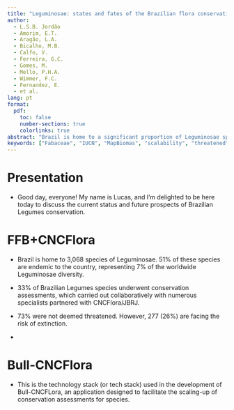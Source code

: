 ```yaml
---
title: "Leguminosae: states and fates of the Brazilian flora conservation"
author: 
  - L.S.B. Jordão
  - Amorim, E.T.
  - Aragão, L.A.
  - Bicalho, M.B.
  - Calfo, V.
  - Ferreira, G.C.
  - Gomes, M.
  - Mello, P.H.A.
  - Wimmer, F.C.
  - Fernandez, E.
  - et al.
lang: pt
format:
  pdf:
    toc: false
    number-sections: true
    colorlinks: true
abstract: "Brazil is home to a significant proportion of Leguminosae species, comprising 13.5% of the global total. Furthermore, 51% of these species are endemic to the country, representing 7% of the worldwide Leguminosae diversity. Of the 3,068 species in Brazil, 1,024 (33%) underwent conservation assessments, carried out collaboratively with numerous specialists partnered with CNCFlora/JBRJ. Among the assessed species, 73% were not deemed threatened, including 56% classified as Least Concern (LC), 12% as Data Deficient (DD), and 5% as Near Threatened (NT). However, 277 (26%) are facing the risk of extinction, with 154 (5%) categorized as Endangered (EN), 81 (2.6%) as Vulnerable (VU), and 42 (1.3%) as Critically Endangered (CR). Most of threatened species belong to the genus *Mimosa* (23%), followed by *Swartzia* (14%) and *Chamaecrista* (10%). Most of the threatened species consist of trees (49%), followed by shrubs (30%). Among phytogeographic domains, the Atlantic Forest is home to 119 (43%) threatened species, followed by the Cerrado with 78 (28%) species. If we focus on combined characteristics such as habit and phytogeographic domain, *Swartzia* stands out in first place in the Amazon and among trees species, followed by *Peltogyne*, *Inga*, and *Tachigali*. Half of the genus *Muellera* (10 spp.), predominantly composed of tree species, are considered threatened. If we consider the vegetation type, dense ombrophilous rainforest emerges in first place with 100 (36%) species, followed by campos rupestres with 54 (20%) species. Among the Brazilian states, Bahia (17%), Minas Gerais (15%), Rio de Janeiro (11%), Goiás (10%), and Amazonas (8%) stand out as the top five with the highest number of threatened species. However, it is important to note that a significant 71% of all threatened species are endemic to a single state, highlighting the crucial role of state-level engagement in developing effective policies for the protection of threatened species. Criterion B, encompassing EOO (Extent of Occurrence), AOO (Area of Occupancy), number of locations, and continuous decline, has been extensively employed, accounting for 91% of the assessments conducted. This is partly due to the substantial scarcity of population and reproductive data. However, the availability of historical land cover classification data from the MapBiomas initiative has prompted efforts to utilize this information as primary data for analyzing parameters of continuous decline and determining location counts. Now, we can leverage land evolution data to accurately quantify the magnitude of threats that confront a species. There is much more to explore when it comes to analyzing and integrating various data sources, employing data modeling techniques, and creating informative presentations. However, the true potential lies in the development of robust information systems that offer scalability, enabling us to effectively handle vast and decentralized datasets. By implementing such systems, we can automate the monitoring process of available data sets on taxon distribution and prioritize conservation actions. This enables the establishment of an objective framework for comprehensively monitoring the entire biota."
keywords: ["Fabaceae", "IUCN", "MapBiomas", "scalability", "threatened"]
---
```


# Presentation

- Good day, everyone! My name is Lucas, and I'm delighted to be here today to discuss the current status and future prospects of Brazilian Legumes conservation.

# FFB+CNCFlora

- Brazil is home to 3,068 species of Leguminosae. 51% of these species are endemic to the country, representing 7% of the worldwide Leguminosae diversity.

- 33% of Brazilian Legumes species underwent conservation assessments, which carried out collaboratively with numerous specialists partnered with CNCFlora/JBRJ.

- 73% were not deemed threatened. However, 277 (26%) are facing the risk of extinction.

- 

# Bull-CNCFlora

- This is the technology stack (or tech stack) used in the development of Bull-CNCFLora, an application designed to facilitate the scaling-up of conservation assessments for species.
